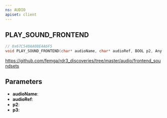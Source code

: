 ```yaml
---
ns: AUDIO
apiset: client
---
```

## PLAY_SOUND_FRONTEND

```c
// 0x67C540AA08E4A6F5
void PLAY_SOUND_FRONTEND(char* audioName, char* audioRef, BOOL p2, Any p3);
```

https://github.com/femga/rdr3_discoveries/tree/master/audio/frontend_soundsets

## Parameters
* **audioName**:
* **audioRef**:
* **p2**:
* **p3**:
